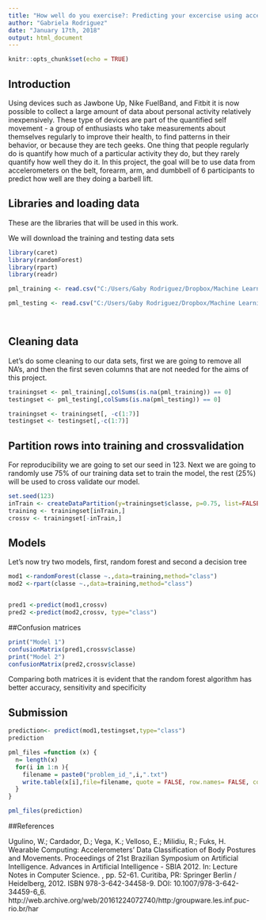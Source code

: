 ---
title: "How well do you exercise?: Predicting your excercise using accelerometer's data"
author: "Gabriela Rodriguez"
date: "January 17th, 2018"
output: html_document
---

```{r setup, include=FALSE}
knitr::opts_chunk$set(echo = TRUE)
```

## Introduction 

Using devices such as Jawbone Up, Nike FuelBand, and Fitbit it is now possible to collect a large amount of data about personal activity relatively inexpensively. These type of devices are part of the quantified self movement - a group of enthusiasts who take measurements about themselves regularly to improve their health, to find patterns in their behavior, or because they are tech geeks. One thing that people regularly do is quantify how much of a particular activity they do, but they rarely quantify how well they do it. In this project, the goal will be to use data from accelerometers on the belt, forearm, arm, and dumbbell of 6 participants to predict how well are they doing a barbell lift. 

## Libraries and loading data

These are the libraries that will be used in this work. 

We will download the training and testing data sets

```{r}
library(caret)
library(randomForest)
library(rpart)
library(readr)

pml_training <- read.csv("C:/Users/Gaby Rodriguez/Dropbox/Machine Learning Final project/pml-training.csv", na.strings=c("NA","#DIV/0!", ""))

pml_testing <- read.csv("C:/Users/Gaby Rodriguez/Dropbox/Machine Learning Final project/pml-testing.csv", na.strings=c("NA","#DIV/0!", ""))




```


## Cleaning data

Let's do some cleaning to our data sets, first we are going to remove all NA's, and then the first seven columns that are not needed for the aims of this project.

```{r}
trainingset <- pml_training[,colSums(is.na(pml_training)) == 0]
testingset <- pml_testing[,colSums(is.na(pml_testing)) == 0]

trainingset <- trainingset[, -c(1:7)]
testingset <- testingset[,-c(1:7)]

```


## Partition rows into training and crossvalidation
For reproducibility we are going to set our seed in 123. Next we are going to randomly use 75% of our training data set to train the model, the rest (25%) will be used to cross validate our model.

```{r}
set.seed(123)
inTrain <- createDataPartition(y=trainingset$classe, p=0.75, list=FALSE)
training <- trainingset[inTrain,]
crossv <- trainingset[-inTrain,]

```

## Models

Let's now try two models, first, random forest and second a decision tree

```{r}
mod1 <-randomForest(classe ~.,data=training,method="class")
mod2 <-rpart(classe ~.,data=training,method="class")


pred1 <-predict(mod1,crossv)
pred2 <-predict(mod2,crossv, type="class")

```

##Confusion matrices

```{r}
print("Model 1")
confusionMatrix(pred1,crossv$classe)
print("Model 2")
confusionMatrix(pred2,crossv$classe)

```

Comparing both matrices it is evident that the random forest algorithm has better accuracy, sensitivity and specificity 
 
## Submission

```{r}
prediction<- predict(mod1,testingset,type="class")
prediction

pml_files =function (x) {
  n= length(x)
  for(i in 1:n ){
    filename = paste0("problem_id_",i,".txt")
    write.table(x[i],file=filename, quote = FALSE, row.names= FALSE, col.names=FALSE)
  }
}

pml_files(prediction)
```

##References


Ugulino, W.; Cardador, D.; Vega, K.; Velloso, E.; Milidiu, R.; Fuks, H. Wearable Computing: Accelerometers' Data Classification of Body Postures and Movements. Proceedings of 21st Brazilian Symposium on Artificial Intelligence. Advances in Artificial Intelligence - SBIA 2012. In: Lecture Notes in Computer Science. , pp. 52-61. Curitiba, PR: Springer Berlin / Heidelberg, 2012. ISBN 978-3-642-34458-9. DOI: 10.1007/978-3-642-34459-6_6. 
http://web.archive.org/web/20161224072740/http:/groupware.les.inf.puc-rio.br/har

